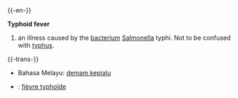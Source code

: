 {{-en-}}

'''Typhoid fever'''
# an illness caused by the [[bacterium]] [[Salmonella]] typhi. Not to be confused with [[typhus]].

{{-trans-}}
* Bahasa Melayu: [[demam kepialu]]
* {{fr}} : [[fièvre typhoïde]]